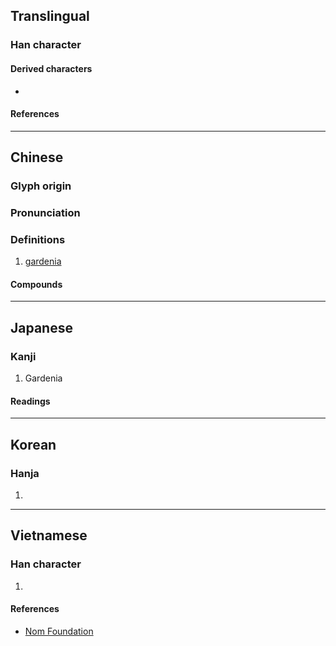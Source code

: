 {{also|栀}}
{{character info}}
==Translingual==

===Han character===
{{Han char|rn=75|rad=木|as=07|sn=11|four=42917|canj=DHMU|ids=⿰木巵}}

====Derived characters====
* {{l|mul|[[𫆱]]}}

====References====
{{Han ref|kx=0529.010|dkj=14846|dj=0917.160|hdz=21216.060|uh=6894}}

----

==Chinese==
{{zh-forms|s=栀}}

===Glyph origin===
{{Han etym}}

===Pronunciation===
{{zh-pron
|m=zhī
|c=zi1
|mn=ki
|mc=y
|oc=y
|ma=
|cat=n
}}

===Definitions===
{{zh-hanzi}}

# [[gardenia]]

====Compounds====
{{zh-der|梔子花|梔子|緬梔}}

----

==Japanese==

===Kanji===
{{ja-kanji|grade=|rs=木07}}

# Gardenia

====Readings====
{{ja-readings
|on=し
|kun=くちなし
}}

----

==Korean==

===Hanja===
{{ko-hanja|치}}

# {{rfdef|ko|sort=木07}}

----

==Vietnamese==

===Han character===
{{vi-readings|rs=木07|reading=chi}}

# {{rfdef|vi|sort=木07}}

====References====
* [http://nomfoundation.org/common/nom_details.php?codepoint=6894 Nom Foundation]